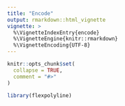 ```yaml
---
title: "Encode"
output: rmarkdown::html_vignette
vignette: >
  %\VignetteIndexEntry{encode}
  %\VignetteEngine{knitr::rmarkdown}
  %\VignetteEncoding{UTF-8}
---
```


```r
knitr::opts_chunk$set(
  collapse = TRUE,
  comment = "#>"
)
```

```r
library(flexpolyline)
```
